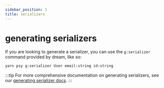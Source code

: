 ```yaml
---
sidebar_position: 1
title: serializers
---
```


# generating serializers

If you are looking to generate a serializer, you can use the `g:serializer` command provided by dream, like so:

```bash
yarn psy g:serializer User email:string id:string
```

:::tip
For more comprehensive documentation on generating serializers, see our [generating serializer docs](/docs/serializers/generating).
:::
